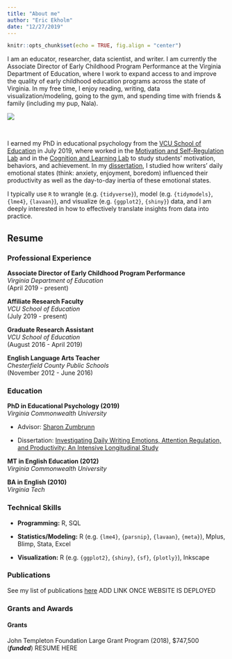 ```yaml
---
title: "About me"
author: "Eric Ekholm"
date: "12/27/2019"
---
```


```r
knitr::opts_chunk$set(echo = TRUE, fig.align = "center")
```

I am an educator, researcher, data scientist, and writer. I am currently the Associate Director of Early Childhood Program Performance at the Virginia Department of Education, where I work to expand access to and improve the quality of early childhood education programs across the state of Virginia. In my free time, I enjoy reading, writing, data visualization/modeling, going to the gym, and spending time with friends & family (including my pup, Nala).


![](/img/collage_small.jpg) 

<br/>

I earned my PhD in educational psychology from the [VCU School of Education](https://soe.vcu.edu/) in July 2019, where worked in the [Motivation and Self-Regulation Lab](http://wp.vcu.edu/skzumbrunn/) and in the [Cognition and Learning Lab](https://rampages.us/coglearnlab/) to study students' motivation, behaviors, and achievement. In my [dissertation](https://scholarscompass.vcu.edu/etd/5977/), I studied how writers' daily emotional states (think: anxiety, enjoyment, boredom) influenced their productivity as well as the day-to-day inertia of these emotional states.


I typically use `R` to wrangle (e.g. `{tidyverse}`), model (e.g. `{tidymodels}`, `{lme4}`, `{lavaan}`), and visualize (e.g. `{ggplot2}`, `{shiny}`) data, and I am deeply interested in how to effectively translate insights from data into practice.

## Resume


### Professional Experience
__Associate Director of Early Childhood Program Performance__ <br/>
_Virginia Department of Education_ <br/>
(April 2019 - present)
<br/>

__Affiliate Research Faculty__ <br/>
_VCU School of Education_ <br/>
(July 2019 - present)
<br/>

__Graduate Research Assistant__ <br/>
_VCU School of Education_ <br/>
(August 2016 - April 2019)
<br/>

__English Language Arts Teacher__ <br/>
_Chesterfield County Public Schools_ <br/>
(November 2012 - June 2016)
<br/>

### Education
__PhD in Educational Psychology (2019)__ <br/>
_Virginia Commonwealth University_ <br/>

+ Advisor: [Sharon Zumbrunn](https://soe.vcu.edu/directory/full-directory/first--last-name-301706-en.html)

+ Dissertation: [Investigating Daily Writing Emotions, Attention Regulation, and Productivity: An Intensive Longitudinal Study](https://scholarscompass.vcu.edu/etd/5977/)
<br/>

__MT in English Education (2012)__ <br/>
_Virginia Commonwealth University_ <br/>

__BA in English (2010)__ <br/>
_Virginia Tech_ <br/>


### Technical Skills

+ __Programming:__ R, SQL

+ __Statistics/Modeling:__ R (e.g. `{lme4}`, `{parsnip}`, `{lavaan}`, `{meta}`), Mplus, Blimp, Stata, Excel

+ __Visualization:__ R (e.g. `{ggplot2}`, `{shiny}`, `{sf}`, `{plotly}`), Inkscape

### Publications

See my list of publications [here]() ADD LINK ONCE WEBSITE IS DEPLOYED


### Grants and Awards

#### Grants

John Templeton Foundation Large Grant Program (2018), $747,500 (__*funded*__)
    RESUME HERE
